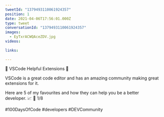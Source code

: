 ```yaml
---
tweetId: "1379493110061924357"
position: 1
date: 2021-04-06T17:56:01.000Z
type: tweet
conversationId: "1379493110061924357"
images:
  - EyTxrACWQAceZDV.jpg
videos:
  
links:
  
---
```

🔵 VSCode Helpful Extensions 🔵 

VSCode is a great code editor and has an amazing community making great extensions for it. 

Here are 5 of my favourites and how they can help you be a better developer. 📈 🧵 1/8

#100DaysOfCode #developers #DEVCommunity 
